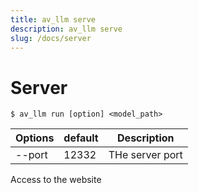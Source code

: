 ```yaml
---
title: av_llm serve
description: av_llm serve
slug: /docs/server
---
```


# Server

```
$ av_llm run [option] <model_path>
```

| Options | default | Description     |
| ------- | ------- | --------------- |
| --port  | 12332   | THe server port |

Access to the website
